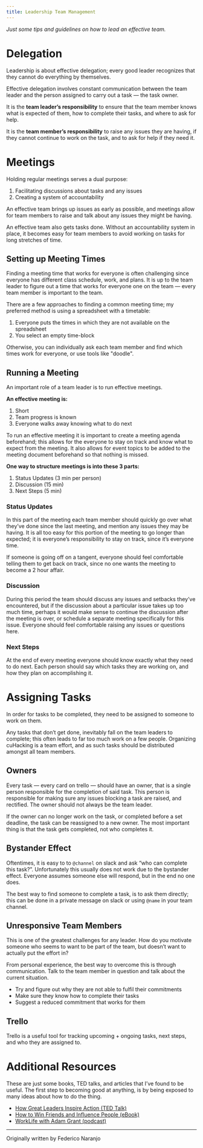 ```yaml
---
title: Leadership Team Management
---
```


*Just some tips and guidelines on how to lead an effective team.*

# Delegation
Leadership is about effective delegation; every good leader recognizes that they cannot do everything by themselves.

Effective delegation involves constant communication between the team leader and the person assigned to carry out a task — the task owner.

It is the **team leader’s responsibility** to ensure that the team member knows what is expected of them, how to complete their tasks, and where to ask for help.

It is the **team member’s responsibility** to raise any issues they are having, if they cannot continue to work on the task, and to ask for help if they need it.

# Meetings
Holding regular meetings serves a dual purpose:

1. Facilitating discussions about tasks and any issues
2. Creating a system of accountability

An effective team brings up issues as early as possible, and meetings allow for team members to raise and talk about any issues they might be having.

An effective team also gets tasks done. Without an accountability system in place, it becomes easy for team members to avoid working on tasks for long stretches of time.
## Setting up Meeting Times
Finding a meeting time that works for everyone is often challenging since everyone has different class schedule, work, and plans. It is up to the team leader to figure out a time that works for everyone one on the team — every team member is important to the team.

There are a few approaches to finding a common meeting time; my preferred method is using a spreadsheet with a timetable:

1. Everyone puts the times in which they are not available on the spreadsheet
2. You select an empty time-block

Otherwise, you can individually ask each team member and find which times work for everyone, or use tools like "doodle".

## Running a Meeting
An important role of a team leader is to run effective meetings.

**An effective meeting is:**
1. Short
2. Team progress is known
3. Everyone walks away knowing what to do next

To run an effective meeting it is important to create a meeting agenda beforehand; this allows for the everyone to stay on track and know what to expect from the meeting. It also allows for event topics to be added to the meeting document beforehand so that nothing is missed.

**One way to structure meetings is into these 3 parts:**
1. Status Updates (3 min per person)
2. Discussion (15 min)
3. Next Steps (5 min)

### Status Updates
In this part of the meeting each team member should quickly go over what they’ve done since the last meeting, and mention any issues they may be having. It is all too easy for this portion of the meeting to go longer than expected; it is everyone’s responsibility to stay on track, since it’s everyone time.

If someone is going off on a tangent, everyone should feel comfortable telling them to get back on track, since no one wants the meeting to become a 2 hour affair.

### Discussion
During this period the team should discuss any issues and setbacks they’ve encountered, but if the discussion about a particular issue takes up too much time, perhaps it would make sense to continue the discussion after the meeting is over, or schedule a separate meeting specifically for this issue. Everyone should feel comfortable raising any issues or questions here.

### Next Steps
At the end of every meeting everyone should know exactly what they need to do next. Each person should say which tasks they are working on, and how they plan on accomplishing it.

# Assigning Tasks
In order for tasks to be completed, they need to be assigned to someone to work on them.

Any tasks that don’t get done, inevitably fall on the team leaders to complete; this often leads to far too much work on a few people. Organizing cuHacking is a team effort, and as such tasks should be distributed amongst all team members.

## Owners
Every task — every card on trello — should have an owner, that is a single person responsible for the completion of said task. This person is responsible for making sure any issues blocking a task are raised, and rectified. The owner should not always be the team leader.

If the owner can no longer work on the task, or completed before a set deadline, the task can be reassigned to a new owner. The most important thing is that the task gets completed, not who completes it.

## Bystander Effect
Oftentimes, it is easy to to `@channel` on slack and ask “who can complete this task?”. Unfortunately this usually does not work due to the bystander effect. Everyone assumes someone else will respond, but in the end no one does.

The best way to find someone to complete a task, is to ask them directly; this can be done in a private message on slack or using `@name` in your team channel.

## Unresponsive Team Members
This is one of the greatest challenges for any leader. How do you motivate someone who seems to want to be part of the team, but doesn’t want to actually put the effort in?

From personal experience, the best way to overcome this is through communication. Talk to the team member in question and talk about the current situation.
* Try and figure out why they are not able to fulfil their commitments
* Make sure they know how to complete their tasks
* Suggest a reduced commitment that works for them

## Trello
Trello is a useful tool for tracking upcoming + ongoing tasks, next steps, and who they are assigned to.

# Additional Resources
These are just some books, TED talks, and articles that I’ve found to be useful. The first step to becoming good at anything, is by being exposed to many ideas about how to do the thing.

* [How Great Leaders Inspire Action (TED Talk)](https://www.youtube.com/watch?v=qp0HIF3SfI4)
* [How to Win Friends and Influence People (eBook)](https://drive.google.com/file/d/1VL1TTiZHS4FcO-nBFh2yRhKOB9zy_O3-/view)
* [WorkLife with Adam Grant (podcast)](https://www.ted.com/series/worklife_with_adam_grant)

---
Originally written by Federico Naranjo
